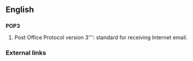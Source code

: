==English==
==={{acronym}}===
'''POP3'''

# {{computing}} Post Office Protocol version 3''': standard for receiving Internet email.

===External links===
{{pedialite}}